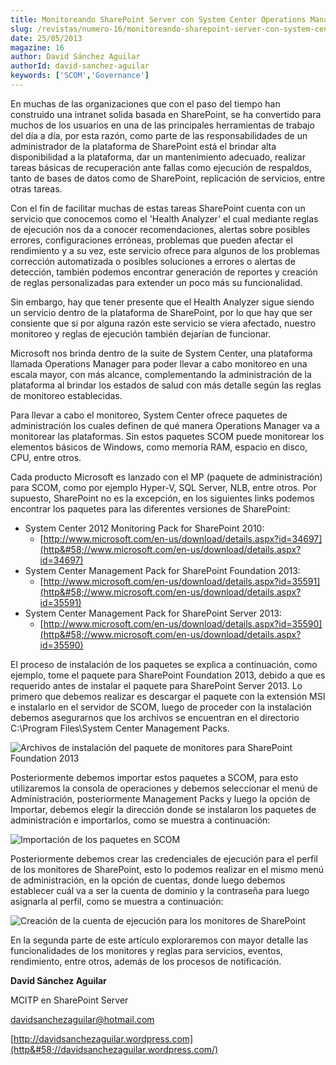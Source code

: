 ```yaml
---
title: Monitoreando SharePoint Server con System Center Operations Manager (SCOM) – Parte I
slug: /revistas/numero-16/monitoreando-sharepoint-server-con-system-center-operations-manager–parte-i
date: 25/05/2013
magazine: 16
author: David Sánchez Aguilar
authorId: david-sanchez-aguilar
keywords: ['SCOM','Governance']
---
```



<ArticleHeader frontmatter={props.pageContext.frontmatter} />



​En muchas de las organizaciones que con el paso del tiempo han construido una intranet solida basada en SharePoint, se ha convertido para muchos de los usuarios en una de las principales herramientas de trabajo del día a día, por esta razón, como parte de las responsabilidades de un administrador de la plataforma de SharePoint está el brindar alta disponibilidad a la plataforma, dar un mantenimiento adecuado, realizar tareas básicas de recuperación ante fallas como ejecución de respaldos, tanto de bases de datos como de SharePoint, replicación de servicios, entre otras tareas.

Con el fin de facilitar muchas de estas tareas SharePoint cuenta con un servicio que conocemos como el 'Health Analyzer' el cual mediante reglas de ejecución nos da a conocer recomendaciones, alertas sobre posibles errores, configuraciones erróneas, problemas que pueden afectar el rendimiento y a su vez, este servicio ofrece para algunos de los problemas corrección automatizada o posibles soluciones a errores o alertas de detección, también podemos encontrar generación de reportes y creación de reglas personalizadas para extender un poco más su funcionalidad.

Sin embargo, hay que tener presente que el Health Analyzer sigue siendo un servicio dentro de la plataforma de SharePoint, por lo que hay que ser consiente que si por alguna razón este servicio se viera afectado, nuestro monitoreo y reglas de ejecución también dejarían de funcionar.

Microsoft nos brinda dentro de la suite de System Center, una plataforma llamada Operations Manager para poder llevar a cabo monitoreo en una escala mayor, con más alcance, complementando la administración de la plataforma al brindar los estados de salud con más detalle según las reglas de monitoreo establecidas.

Para llevar a cabo el monitoreo, System Center ofrece paquetes de administración los cuales definen de qué manera Operations Manager va a monitorear las plataformas. Sin estos paquetes SCOM puede monitorear los elementos básicos de Windows, como memoria RAM, espacio en disco, CPU, entre otros.

Cada producto Microsoft es lanzado con el MP (paquete de administración) para SCOM, como por ejemplo Hyper-V, SQL Server, NLB, entre otros. Por supuesto, SharePoint no es la excepción, en los siguientes links podemos encontrar los paquetes para las diferentes versiones de SharePoint:

- System Center 2012 Monitoring Pack for SharePoint 2010:
    - [http://www.microsoft.com/en-us/download/details.aspx?id=34697](http&#58;//www.microsoft.com/en-us/download/details.aspx?id=34697)
- System Center Management Pack for SharePoint Foundation 2013:
    - [http://www.microsoft.com/en-us/download/details.aspx?id=35591](http&#58;//www.microsoft.com/en-us/download/details.aspx?id=35591)
- System Center Management Pack for SharePoint Server 2013:
    - [http://www.microsoft.com/en-us/download/details.aspx?id=35590](http&#58;//www.microsoft.com/en-us/download/details.aspx?id=35590)


El proceso de instalación de los paquetes se explica a continuación, como ejemplo, tome el paquete para SharePoint Foundation 2013, debido a que es requerido antes de instalar el paquete para SharePoint Server 2013. Lo primero que debemos realizar es descargar el paquete con la extensión MSI e instalarlo en el servidor de SCOM, luego de proceder con la instalación debemos asegurarnos que los archivos se encuentran en el directorio C:\Program Files\System Center Management Packs.

​![Archivos de instalación del paquete de monitores para SharePoint Foundation 2013](../../../images/numero16/monitoreando-sharepoint-server-con-system-center-operations-manager–parte-i/image_1.jpg)

Posteriormente debemos importar estos paquetes a SCOM, para esto utilizaremos la consola de operaciones y debemos seleccionar el menú de Administración, posteriormente Management Packs y luego la opción de Importar, debemos elegir la dirección donde se instalaron los paquetes de administración e importarlos, como se muestra a continuación:

![Importación de los paquetes en SCOM](../../../images/numero16/monitoreando-sharepoint-server-con-system-center-operations-manager–parte-i/image_2.jpg)

Posteriormente debemos crear las credenciales de ejecución para el perfil de los monitores de SharePoint, esto lo podemos realizar en el mismo menú de administración, en la opción de cuentas, donde luego debemos establecer cuál va a ser la cuenta de dominio y la contraseña para luego asignarla al perfil, como se muestra a continuación:

![Creación de la cuenta de ejecución para los monitores de SharePoint](../../../images/numero16/monitoreando-sharepoint-server-con-system-center-operations-manager–parte-i/image_3.jpg)

En la segunda parte de este artículo exploraremos con mayor detalle las funcionalidades de los monitores y reglas para servicios, eventos, rendimiento, entre otros, además de los procesos de notificación.



**David Sánchez Aguilar**

MCITP en SharePoint Server

[davidsanchezaguilar@hotmail.com](mailto&#58;davidsanchezaguilar@hotmail.com)

[http://davidsanchezaguilar.wordpress.com](http&#58;//davidsanchezaguilar.wordpress.com/)

